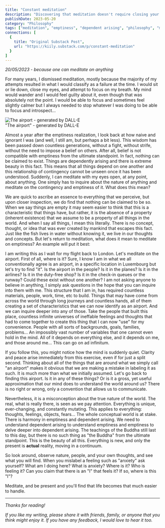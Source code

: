 ```yaml
---
title: "Constant meditation"
description: "Discovering that meditation doesn't require closing your eyes or stopping activities - one can meditate on anything by inquiring into its nature and emptiness."
publishDate: 2023-05-20
category: "Philosophy"
tags: ["meditation", "emptiness", "dependent arising", "philosophy", "mindfulness", "present moment", "airports", "inquiry"]
connections: [
  {
    title: "Original Substack Post",
    url: "https://kiily.substack.com/p/constant-meditation"
  }
]
---
```



*20/05/2023 - because one can meditate on anything*

For many years, I dismissed meditation, mostly because the majority of my attempts resulted in what I would classify as a failure at the time. I would sit or lie down, close my eyes, and attempt to focus on my breath. My mind would wander and I would feel guilty about it, even though that was absolutely not the point. I would be able to focus and sometimes feel slightly calmer but I always needed to stop whatever I was doing to be able to focus and introspect…

<div class={"flex flex-col items-center justify-center"}>
  <Image src={airportImage} alt="The airport - generated by DALL-E" width={600} height={400} class="w-full max-w-2xl h-auto" />
  <figcaption class="mt-2 text-center text-sm text-garden-secondary dark:text-garden-dark-secondary font-body">"The airport" - generated by DALL-E</figcaption>
</div>

Almost a year after the emptiness realization, I look back at how naive and ignorant I was (and well, I still am, but perhaps a bit less). This wisdom has been passed down countless generations, without a fight, without strife, without the need to impose a belief on others. After all, belief is not compatible with emptiness from the ultimate standpoint. In fact, nothing can be claimed to exist. Things are dependently arising and there is extreme beauty in this fact. This means that all things depend on one another and this relationship of contingency cannot be unseen once it has been understood. Suddenly, I can meditate with my eyes open, at any point, about anything. One simply has to inquire about the nature of anything and meditate on the contingency and emptiness of it. What does this mean?

We are quick to ascribe an essence to everything that we perceive, but upon closer inspection, we do find that nothing can be claimed to be so. When we say things are empty it may seem easier to think that this is a characteristic that things have, but rather, it is the absence of a property (inherent existence) that we assume to be a property of all things in the world. And when I say all things, I mean this literally. There is no concept, thought, or idea that was ever created by mankind that escapes this fact. Just like the fish lives in water without knowing it, we live in our thoughts and concepts. But let's return to meditation, what does it mean to meditate on emptiness? An example will put it best:

I am writing this as I wait for my flight back to London. Let's meditate on the airport. First of all, where is it? Sure, I know I am in what we all conventionally agree is an airport, in a specific location in Luxembourg but let's try to find "it". Is the airport in the people? Is it in the planes? Is it in the airlines? Is it in the duty-free shop? Is it in the check-in queues or the runway? Could these exist without one another? I am not asking anyone to believe in anything, I simply ask questions in the hope that you can inquire into them with me. This structure that I am in, has required countless materials, people, work, time, etc to build. Things that may have come from across the world through long journeys and countless hands, all of them creating a set of characteristics that we can now identify as an airport. And we can inquire deeper into any of those. Take the people that built this place, countless infinite universes of ineffable feelings and thoughts that had to come together to create this thing that I can now "use" for my convenience. People with all sorts of backgrounds, goals, families, problems… An impossibly vast number of variables that one cannot even hold in the mind. All of it depends on everything else, and it depends on me, and those around me… This can go on ad infinitum.

If you follow this, you might notice how the mind is suddenly quiet. Clarity and peace arise immediately from this exercise, even if for just a split second. Thinking about all of the things that are around what we simply call "an airport" makes it obvious that we are making a mistake in labeling it as such. It is much more than what we initially assumed. Let's go back to finding this airport. Is it in any of these things? Or is it a gross, yet useful approximation that our mind does to understand the world around us? There is no right or wrong, only a convention that allows us to communicate.

Nevertheless, it is a misconception about the true nature of the world. The real, what is really there, is seen as we pay attention. Everything is unique, ever-changing, and constantly mutating. This applies to everything: thoughts, feelings, objects, fears… The whole conceptual world is at stake. There is harmony in emptiness and dependent arising. We need to understand dependent arising to understand emptiness and emptiness to delve deeper into dependent arising. The teachings of the Buddha still last to this day, but there is no such thing as "the Buddha" from the ultimate standpoint. This is the beauty of all this. Everything is new, and only the present is **actual** reality, moving in a continuum.

So look around, observe nature, people, and your own thoughts, and see what you will find. When you mislabel a feeling such as "anxiety" ask yourself? What am I doing here? What is anxiety? Where is it? Who is feeling it? Can you claim that there is an "I" that feels it? If so, where is this "I"?

Meditate, and be present and you'll find that life becomes that much easier to handle.

---

*Thanks for reading!*

*If you like my writing, please share it with friends, family, or anyone that you think might enjoy it. If you have any feedback, I would love to hear it too.* 
